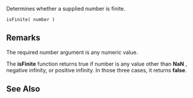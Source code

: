 Determines whether a supplied number is finite.

 isFinite( number ) 
==Remarks==
The required number argument is any numeric value.

The '''isFinite''' function returns true if number is any value other than '''NaN''' , negative infinity, or positive infinity. In those three cases, it returns '''false'''.


==See Also==

              

